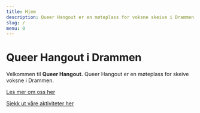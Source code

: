 ```yaml
---
title: Hjem
description: Queer Hangout er en møteplass for voksne skeive i Drammen!
slug: /
menu: 0
---
```


# Queer Hangout i Drammen

Velkommen til **Queer Hangout.** Queer Hangout er en møteplass for skeive voksne i Drammen.

[Les mer om oss her](https://queerhangout.no/om-oss)

[Sjekk ut våre aktiviteter her](https://queerhangout.no/hva-skjer)
